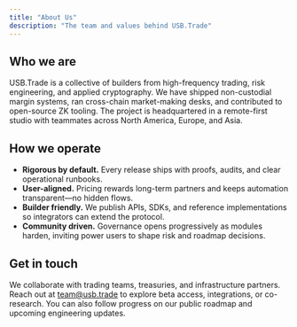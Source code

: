 ```yaml
---
title: "About Us"
description: "The team and values behind USB.Trade"
---
```


<div className="usb-section">
  <h2>Who we are</h2>
  <p>
    USB.Trade is a collective of builders from high-frequency trading, risk engineering, and applied cryptography. We have shipped non-custodial margin systems, ran cross-chain market-making desks, and contributed to open-source ZK tooling. The project is headquartered in a remote-first studio with teammates across North America, Europe, and Asia.
  </p>
</div>

<div className="usb-section">
  <h2>How we operate</h2>
  <ul className="usb-checklist">
    <li><strong>Rigorous by default.</strong> Every release ships with proofs, audits, and clear operational runbooks.</li>
    <li><strong>User-aligned.</strong> Pricing rewards long-term partners and keeps automation transparent—no hidden flows.</li>
    <li><strong>Builder friendly.</strong> We publish APIs, SDKs, and reference implementations so integrators can extend the protocol.</li>
    <li><strong>Community driven.</strong> Governance opens progressively as modules harden, inviting power users to shape risk and roadmap decisions.</li>
  </ul>
</div>

<div className="usb-section">
  <h2>Get in touch</h2>
  <p>
    We collaborate with trading teams, treasuries, and infrastructure partners. Reach out at <a href="mailto:team@usb.trade">team@usb.trade</a> to explore beta access, integrations, or co-research. You can also follow progress on our public roadmap and upcoming engineering updates.
  </p>
</div>
